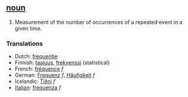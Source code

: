 ==[[noun]]==

#Measurement of the number of occurrences of a repeated event in a given time.


===Translations===

*Dutch: [[frequentie]]
*Finnish: [[taajuus]], [[frekvenssi]] (statistical)
*French: [[fréquence]] ''f''
*German: [[Frequenz]] ''f'', [[Häufigkeit]] ''f''
*Icelandic: [[Tíðni]] ''f''
*[[Italian]]: [[frequenza]] ''f''